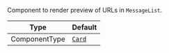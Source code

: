 Component to render preview of URLs in `MessageList`.

| Type          | Default                                      |
| ------------- | -------------------------------------------- |
| ComponentType | [`Card`](../../../../ui-components/card.mdx) |
